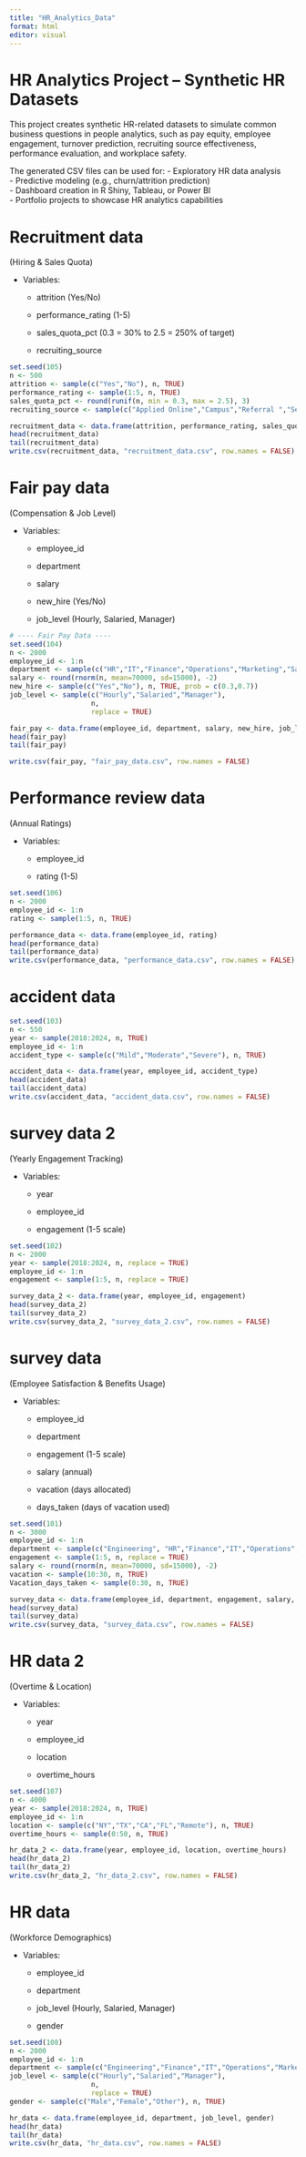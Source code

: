 ```yaml
---
title: "HR_Analytics_Data"
format: html
editor: visual
---
```


# HR Analytics Project – Synthetic HR Datasets

This project creates synthetic HR-related datasets to simulate common business questions in people analytics, such as pay equity, employee engagement, turnover prediction, recruiting source effectiveness, performance evaluation, and workplace safety.

The generated CSV files can be used for: - Exploratory HR data analysis\
- Predictive modeling (e.g., churn/attrition prediction)\
- Dashboard creation in R Shiny, Tableau, or Power BI\
- Portfolio projects to showcase HR analytics capabilities

# Recruitment data

(Hiring & Sales Quota)

-   Variables:

    -   attrition (Yes/No)

    -   performance_rating (1-5)

    -   sales_quota_pct (0.3 = 30% to 2.5 = 250% of target)

    -   recruiting_source

```r

set.seed(105)
n <- 500
attrition <- sample(c("Yes","No"), n, TRUE)
performance_rating <- sample(1:5, n, TRUE)
sales_quota_pct <- round(runif(n, min = 0.3, max = 2.5), 3)
recruiting_source <- sample(c("Applied Online","Campus","Referral ","Search Firm","N/A"), n, TRUE)

recruitment_data <- data.frame(attrition, performance_rating, sales_quota_pct, recruiting_source)
head(recruitment_data)
tail(recruitment_data)
write.csv(recruitment_data, "recruitment_data.csv", row.names = FALSE)

```

# Fair pay data

(Compensation & Job Level)

-   Variables:

    -   employee_id

    -   department

    -   salary

    -   new_hire (Yes/No)

    -    job_level (Hourly, Salaried, Manager)

```r
# ---- Fair Pay Data ----
set.seed(104)
n <- 2000
employee_id <- 1:n
department <- sample(c("HR","IT","Finance","Operations","Marketing","Sales"), n, TRUE)
salary <- round(rnorm(n, mean=70000, sd=15000), -2)
new_hire <- sample(c("Yes","No"), n, TRUE, prob = c(0.3,0.7))
job_level <- sample(c("Hourly","Salaried","Manager"), 
                    n, 
                    replace = TRUE)

fair_pay <- data.frame(employee_id, department, salary, new_hire, job_level)
head(fair_pay)
tail(fair_pay)

write.csv(fair_pay, "fair_pay_data.csv", row.names = FALSE)

```

# Performance review data

(Annual Ratings)

-   Variables:

    -   employee_id

    -   rating (1-5)

```r
set.seed(106)
n <- 2000
employee_id <- 1:n
rating <- sample(1:5, n, TRUE)

performance_data <- data.frame(employee_id, rating)
head(performance_data)
tail(performance_data)
write.csv(performance_data, "performance_data.csv", row.names = FALSE)

```

# accident data

```r
set.seed(103)
n <- 550
year <- sample(2018:2024, n, TRUE)
employee_id <- 1:n
accident_type <- sample(c("Mild","Moderate","Severe"), n, TRUE)

accident_data <- data.frame(year, employee_id, accident_type)
head(accident_data)
tail(accident_data)
write.csv(accident_data, "accident_data.csv", row.names = FALSE)

```

# survey data 2

(Yearly Engagement Tracking)

-   Variables:

    -   year

    -   employee_id

    -   engagement (1-5 scale)

```r
set.seed(102)
n <- 2000
year <- sample(2018:2024, n, replace = TRUE)
employee_id <- 1:n
engagement <- sample(1:5, n, replace = TRUE)

survey_data_2 <- data.frame(year, employee_id, engagement)
head(survey_data_2)
tail(survey_data_2)
write.csv(survey_data_2, "survey_data_2.csv", row.names = FALSE)

```

# survey data

(Employee Satisfaction & Benefits Usage)

-   Variables:

    -   employee_id

    -   department

    -   engagement (1-5 scale)

    -   salary (annual)

    -   vacation (days allocated)

    -   days_taken (days of vacation used)

```r
set.seed(101)
n <- 3000
employee_id <- 1:n
department <- sample(c("Engineering", "HR","Finance","IT","Operations","Marketing","Sales"), n, TRUE)
engagement <- sample(1:5, n, replace = TRUE)
salary <- round(rnorm(n, mean=70000, sd=15000), -2)
vacation <- sample(10:30, n, TRUE)
Vacation_days_taken <- sample(0:30, n, TRUE)

survey_data <- data.frame(employee_id, department, engagement, salary, vacation, Vacation_days_taken)
head(survey_data)
tail(survey_data)
write.csv(survey_data, "survey_data.csv", row.names = FALSE)

```

# HR data 2

(Overtime & Location)

-   Variables:

    -   year

    -   employee_id

    -   location

    -   overtime_hours

```r
set.seed(107)
n <- 4000
year <- sample(2018:2024, n, TRUE)
employee_id <- 1:n
location <- sample(c("NY","TX","CA","FL","Remote"), n, TRUE)
overtime_hours <- sample(0:50, n, TRUE)

hr_data_2 <- data.frame(year, employee_id, location, overtime_hours)
head(hr_data_2)
tail(hr_data_2)
write.csv(hr_data_2, "hr_data_2.csv", row.names = FALSE)
```

# HR data

(Workforce Demographics)

-   Variables:

    -   employee_id

    -   department

    -   job_level (Hourly, Salaried, Manager)

    -   gender

```r
set.seed(108)
n <- 2000
employee_id <- 1:n
department <- sample(c("Engineering","Finance","IT","Operations","Marketing","Sales"), n, TRUE)
job_level <- sample(c("Hourly","Salaried","Manager"), 
                    n, 
                    replace = TRUE)
gender <- sample(c("Male","Female","Other"), n, TRUE)

hr_data <- data.frame(employee_id, department, job_level, gender)
head(hr_data)
tail(hr_data)
write.csv(hr_data, "hr_data.csv", row.names = FALSE)
```

